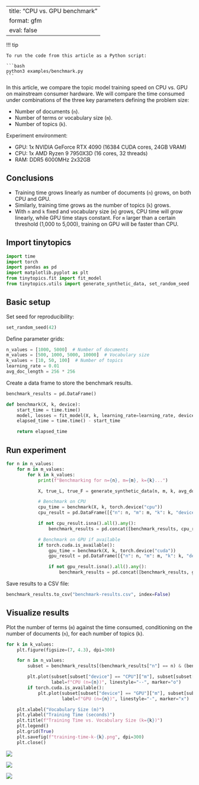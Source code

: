 <!-- `.md` and `.py` files are generated from the `.qmd` file. Please edit that file. -->

---
title: "CPU vs. GPU benchmark"
format: gfm
eval: false
---

!!! tip

    To run the code from this article as a Python script:

    ```bash
    python3 examples/benchmark.py
    ```

In this article, we compare the topic model training speed on CPU vs. GPU
on mainstream consumer hardware. We will compare the time consumed under
combinations of the three key parameters defining the problem size:

- Number of documents (`n`).
- Number of terms or vocabulary size (`m`).
- Number of topics (`k`).

Experiment environment:

- GPU: 1x NVIDIA GeForce RTX 4090 (16384 CUDA cores, 24GB VRAM)
- CPU: 1x AMD Ryzen 9 7950X3D (16 cores, 32 threads)
- RAM: DDR5 6000MHz 2x32GB

## Conclusions

- Training time grows linearly as number of documents (`n`) grows, on both CPU and GPU.
- Similarly, training time grows as the number of topics (`k`) grows.
- With `n` and `k` fixed and vocabulary size (`m`) grows,
  CPU time will grow linearly, while GPU time stays constant.
  For `m` larger than a certain threshold (1,000 to 5,000),
  training on GPU will be faster than CPU.

## Import tinytopics

```python
import time
import torch
import pandas as pd
import matplotlib.pyplot as plt
from tinytopics.fit import fit_model
from tinytopics.utils import generate_synthetic_data, set_random_seed
```

## Basic setup

Set seed for reproducibility:

```python
set_random_seed(42)
```

Define parameter grids:

```python
n_values = [1000, 5000]  # Number of documents
m_values = [500, 1000, 5000, 10000]  # Vocabulary size
k_values = [10, 50, 100]  # Number of topics
learning_rate = 0.01
avg_doc_length = 256 * 256
```

Create a data frame to store the benchmark results.

```python
benchmark_results = pd.DataFrame()

def benchmark(X, k, device):
    start_time = time.time()
    model, losses = fit_model(X, k, learning_rate=learning_rate, device=device)
    elapsed_time = time.time() - start_time

    return elapsed_time
```

## Run experiment

```python
for n in n_values:
    for m in m_values:
        for k in k_values:
            print(f"Benchmarking for n={n}, m={m}, k={k}...")

            X, true_L, true_F = generate_synthetic_data(n, m, k, avg_doc_length=avg_doc_length)

            # Benchmark on CPU
            cpu_time = benchmark(X, k, torch.device("cpu"))
            cpu_result = pd.DataFrame([{"n": n, "m": m, "k": k, "device": "CPU", "time": cpu_time}])

            if not cpu_result.isna().all().any():
                benchmark_results = pd.concat([benchmark_results, cpu_result], ignore_index=True)

            # Benchmark on GPU if available
            if torch.cuda.is_available():
                gpu_time = benchmark(X, k, torch.device("cuda"))
                gpu_result = pd.DataFrame([{"n": n, "m": m, "k": k, "device": "GPU", "time": gpu_time}])

                if not gpu_result.isna().all().any():
                    benchmark_results = pd.concat([benchmark_results, gpu_result], ignore_index=True)
```

Save results to a CSV file:

```python
benchmark_results.to_csv("benchmark-results.csv", index=False)
```

## Visualize results

Plot the number of terms (`m`) against the time consumed, conditioning on
the number of documents (`n`), for each number of topics (`k`).

```python
for k in k_values:
    plt.figure(figsize=(7, 4.3), dpi=300)

    for n in n_values:
        subset = benchmark_results[(benchmark_results["n"] == n) & (benchmark_results["k"] == k)]

        plt.plot(subset[subset["device"] == "CPU"]["m"], subset[subset["device"] == "CPU"]["time"],
                 label=f"CPU (n={n})", linestyle="--", marker="o")
        if torch.cuda.is_available():
            plt.plot(subset[subset["device"] == "GPU"]["m"], subset[subset["device"] == "GPU"]["time"],
                     label=f"GPU (n={n})", linestyle="-", marker="x")

    plt.xlabel("Vocabulary Size (m)")
    plt.ylabel("Training Time (seconds)")
    plt.title(f"Training Time vs. Vocabulary Size (k={k})")
    plt.legend()
    plt.grid(True)
    plt.savefig(f"training-time-k-{k}.png", dpi=300)
    plt.close()
```

![](images/training-time-k-10.png)

![](images/training-time-k-50.png)

![](images/training-time-k-100.png)
